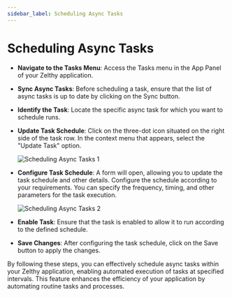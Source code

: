 ```yaml
---
sidebar_label: Scheduling Async Tasks
---
```


# Scheduling Async Tasks

- **Navigate to the Tasks Menu**:
   Access the Tasks menu in the App Panel of your Zelthy application.

- **Sync Async Tasks**:
   Before scheduling a task, ensure that the list of async tasks is up to date by clicking on the Sync button.

- **Identify the Task**:
   Locate the specific async task for which you want to schedule runs.

- **Update Task Schedule**:
   Click on the three-dot icon situated on the right side of the task row. In the context menu that appears, select the "Update Task" option.

   ![Scheduling Async Tasks 1](/img/async-tasks/scheduling-async-tasks1.png)

- **Configure Task Schedule**:
   A form will open, allowing you to update the task schedule and other details. Configure the schedule according to your requirements. You can specify the frequency, timing, and other parameters for the task execution.

   ![Scheduling Async Tasks 2](/img/async-tasks/scheduling-async-tasks2.png)

- **Enable Task**:
   Ensure that the task is enabled to allow it to run according to the defined schedule. 

- **Save Changes**:
   After configuring the task schedule, click on the Save button to apply the changes.

By following these steps, you can effectively schedule async tasks within your Zelthy application, enabling automated execution of tasks at specified intervals. This feature enhances the efficiency of your application by automating routine tasks and processes.
